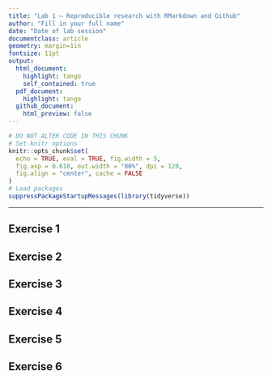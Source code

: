 ```yaml
---
title: "Lab 1 — Reproducible research with RMarkdown and Github"
author: "Fill in your full name"
date: "Date of lab session"
documentclass: article
geometry: margin=1in
fontsize: 11pt
output:
  html_document:
    highlight: tango
    self_contained: true
  pdf_document:
    highlight: tango
  github_document:
    html_preview: false
---
```


```r
# DO NOT ALTER CODE IN THIS CHUNK
# Set knitr options
knitr::opts_chunk$set(
  echo = TRUE, eval = TRUE, fig.width = 5,
  fig.asp = 0.618, out.width = "80%", dpi = 120,
  fig.align = "center", cache = FALSE
)
# Load packages
suppressPackageStartupMessages(library(tidyverse))
```

---

## Exercise 1




## Exercise 2




## Exercise 3




## Exercise 4




## Exercise 5




## Exercise 6




